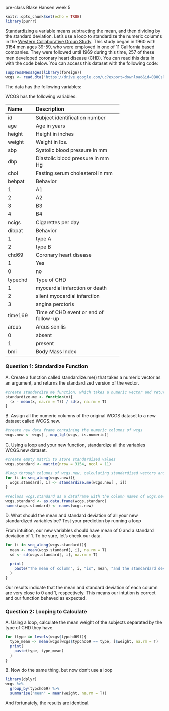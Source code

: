 pre-class Blake Hansen week 5



```r
knitr::opts_chunk$set(echo = TRUE)
library(purrr)
```








Standardizing a variable means subtracting the mean, and then dividing by the standard deviation. Let’s use a loop to standardize the numeric columns in the [Western Collaborative Group Study](https://clinicaltrials.gov/ct2/show/NCT00005174). This study began in 1960 with 3154 men ages 39-59, who were employed in one of 11 California based companies. They were followed until 1969 during this time, 257 of these men developed coronary heart disease (CHD). You can read this data in with the code below. You can access this dataset with the following code:

```R

suppressMessages(library(foreign))
wcgs <- read.dta("https://drive.google.com/uc?export=download&id=0B8CsRLdwqzbzYWxfN3ExQllBQkU")
```

The data has the following variables:



WCGS has the following variables:

-----------------------------------------------------------
Name    Description
------- -------------------------------------------
id      Subject identification number

age     Age in years

height  Height in inches

weight  Weight in lbs.

sbp     Systolic blood pressure in mm 

dbp     Diastolic blood pressure in mm Hg

chol    Fasting serum cholesterol in mm 

behpat  Behavior

  1       A1

  2       A2

  3       B3

  4       B4

ncigs   Cigarettes per day

dibpat  Behavior

1       type A

2       type B

chd69   Coronary heart disease

1       Yes

0       no

typechd Type of CHD

1       myocardial infarction or death

2       silent myocardial infarction

3       angina perctoris

time169 Time of CHD event or end of follow-up

arcus   Arcus senilis

0       absent

1       present

bmi     Body Mass Index
-----------------------------------------------------------




### Question 1: Standardize Function

A. Create a function called standardize.me() that takes a numeric vector as an argument, and returns the standardized version of the vector. 

```r

#create standardize me function, which takes a numeric vector and returns a standardized vector
standardize.me <- function(x){
  (x - mean(x, na.rm = T)) / sd(x, na.rm = T)
}
```




B. Assign all the numeric columns of the original WCGS dataset to a new dataset called WCGS.new.

```r
#create new data frame containing the numeric columns of wcgs
wcgs.new <- wcgs[ , map_lgl(wcgs, is.numeric)]
```


C. Using a loop and your new function, standardize all the variables WCGS.new dataset.

```r
#create empty matrix to store standardized values
wcgs.standard <- matrix(nrow = 3154, ncol = 11)

#loop through columns of wcgs.new, calculating standardized vectors and storing them in wcgs.standard
for (i in seq_along(wcgs.new)){
  wcgs.standard[, i] <- standardize.me(wcgs.new[ , i])
}

#reclass wcgs.standard as a dataframe with the column names of wcgs.new
wcgs.standard <- as.data.frame(wcgs.standard)
names(wcgs.standard) <- names(wcgs.new)
```


D. What should the mean and standard deviation of all your new standardized variables be? Test your prediction by running a loop

From intuition, our new variables should have mean of 0 and a standard deviation of 1. To be sure, let's check our data.

```r

for (i in seq_along(wcgs.standard)){
  mean <- mean(wcgs.standard[, i], na.rm = T)
  sd <- sd(wcgs.standard[, i], na.rm = T)
  
  print(
    paste("The mean of column", i, "is", mean, "and the standardard deviation is", sd)
  )
}

```

Our results indicate that the mean and standard deviation of each column are very close to 0 and 1, respectively. This means our intution is correct and our function behaved as expected.

### Question 2: Looping to Calculate

A. Using a loop, calculate the mean weight of the subjects separated by the type of CHD they have.

```r

for (type in levels(wcgs$typchd69)){
  type_mean <- mean(wcgs[wcgs$typchd69 == type, ]$weight, na.rm = T)
  print(
    paste(type, type_mean)
  )
}
```


B. Now do the same thing, but now don’t use a loop

```r

library(dplyr)
wcgs %>% 
  group_by(typchd69) %>%
  summarise("mean" = mean(weight, na.rm = T))
```

And fortunately, the results are identical. 
